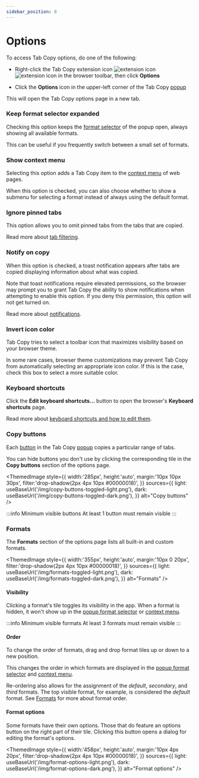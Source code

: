 ```yaml
---
sidebar_position: 8
---
```



# Options

To access Tab Copy options, do one of the following:

- Right-click the Tab Copy extension icon ![extension icon](/img/logo-outline-black.png#light-mode-only)![extension icon](/img/logo-outline-white.png#dark-mode-only) in the browser toolbar, then click **Options**

- Click the **Options** icon in the upper-left corner of the Tab Copy [popup](./popup)

This will open the Tab Copy options page in a new tab.

### Keep format selector expanded

Checking this option keeps the [format selector](./popup/format-selector) of the popup open, always showing all available formats.

This can be useful if you frequently switch between a small set of formats.

### Show context menu

Selecting this option adds a Tab Copy item to the [context menu](./context-menu) of web pages.

When this option is checked, you can also choose whether to show a submenu for selecting a format instead of always using the default format.

### Ignore pinned tabs

This option allows you to omit pinned tabs from the tabs that are copied.

Read more about [tab filtering](./tab-filtering).

### Notify on copy

When this option is checked, a toast notification appears after tabs are copied displaying information about what was copied.

Note that toast notifications require elevated permissions, so the browser may prompt you to grant Tab Copy the ability to show notifications when attempting to enable this option. If you deny this permission, this option will not get turned on.

Read more about [notifications](./notification).

### Invert icon color

Tab Copy tries to select a toolbar icon that maximizes visibility based on your browser theme.

In some rare cases, browser theme customizations may prevent Tab Copy from automatically selecting an appropriate icon color. If this is the case, check this box to select a more suitable color.

### Keyboard shortcuts

Click the **Edit keyboard shortcuts...** button to open the browser's **Keyboard shortcuts** page.

Read more about [keyboard shortcuts and how to edit them](./keyboard-shortcuts).

### Copy buttons

Each [button](./popup/copy-buttons) in the Tab Copy [popup](./popup) copies a particular range of tabs.

You can hide buttons you don't use by clicking the corresponding tile in the **Copy buttons** section of the options page.

<ThemedImage
  style={{
    width:'285px',
    height:'auto',
    margin:'10px 10px 30px',
    filter:'drop-shadow(2px 4px 10px #00000018)',
  }}
  sources={{
    light: useBaseUrl('/img/copy-buttons-toggled-light.png'),
    dark: useBaseUrl('/img/copy-buttons-toggled-dark.png'),
  }}
  alt="Copy buttons"
/>

:::info Minimum visible buttons
At least 1 button must remain visible
:::

### Formats

The **Formats** section of the options page lists all built-in and custom formats.

<ThemedImage
  style={{
    width:'355px',
    height:'auto',
    margin:'10px 0 20px',
    filter:'drop-shadow(2px 4px 10px #00000018)',
  }}
  sources={{
    light: useBaseUrl('/img/formats-toggled-light.png'),
    dark: useBaseUrl('/img/formats-toggled-dark.png'),
  }}
  alt="Formats"
/>

#### Visibility

Clicking a format's tile toggles its visibility in the app. When a format is hidden, it won't show up in the [popup format selector](./popup/format-selector) or [context menu](./context-menu).

:::info Minimum visible formats
At least 3 formats must remain visible
:::

#### Order

To change the order of formats, drag and drop format tiles up or down to a new position.

This changes the order in which formats are displayed in the [popup format selector](./popup/format-selector) and [context menu](./context-menu).

Re-ordering also allows for the assignment of the *default*, *secondary*, and *third* formats. The top visible format, for example, is considered the *default* format. See [Formats](./formats#format-order) for more about format order.

#### Format options

Some formats have their own options. Those that do feature an options button on the right part of their tile. Clicking this button opens a dialog for editing the format's options.

<ThemedImage
  style={{
    width:'458px',
    height:'auto',
    margin:'10px 4px 20px',
    filter:'drop-shadow(2px 4px 10px #00000018)',
  }}
  sources={{
    light: useBaseUrl('/img/format-options-light.png'),
    dark: useBaseUrl('/img/format-options-dark.png'),
  }}
  alt="Format options"
/>
